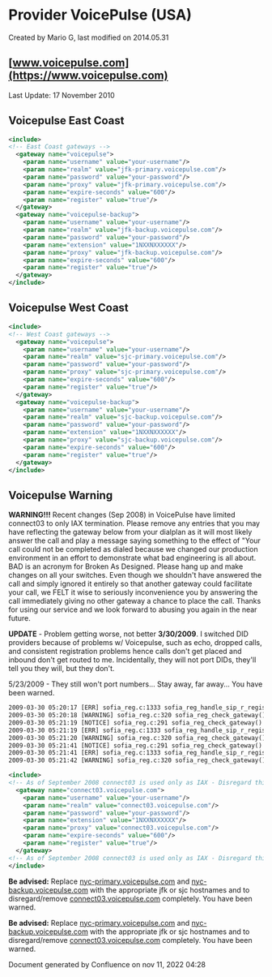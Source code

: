 
# Provider VoicePulse (USA) 

 Created by  Mario G, last modified on 2014.05.31

## [www.voicepulse.com](https://www.voicepulse.com)

Last Update: 17 November 2010

## Voicepulse East Coast

```xml
<include>
<!-- East Coast gateways -->
  <gateway name="voicepulse">
    <param name="username" value="your-username"/>
    <param name="realm" value="jfk-primary.voicepulse.com"/>
    <param name="password" value="your-password"/>
    <param name="proxy" value="jfk-primary.voicepulse.com"/>
    <param name="expire-seconds" value="600"/>
    <param name="register" value="true"/>
  </gateway>
  <gateway name="voicepulse-backup">
    <param name="username" value="your-username"/>
    <param name="realm" value="jfk-backup.voicepulse.com"/>
    <param name="password" value="your-password"/>
    <param name="extension" value="1NXXNXXXXXX"/>
    <param name="proxy" value="jfk-backup.voicepulse.com"/>
    <param name="expire-seconds" value="600"/>
    <param name="register" value="true"/>
  </gateway>
</include>
```

## Voicepulse West Coast

```xml
<include>
<!-- West Coast gateways -->
  <gateway name="voicepulse">
    <param name="username" value="your-username"/>
    <param name="realm" value="sjc-primary.voicepulse.com"/>
    <param name="password" value="your-password"/>
    <param name="proxy" value="sjc-primary.voicepulse.com"/>
    <param name="expire-seconds" value="600"/>
    <param name="register" value="true"/>
  </gateway>
  <gateway name="voicepulse-backup">
    <param name="username" value="your-username"/>
    <param name="realm" value="sjc-backup.voicepulse.com"/>
    <param name="password" value="your-password"/>
    <param name="extension" value="1NXXNXXXXXX"/>
    <param name="proxy" value="sjc-backup.voicepulse.com"/>
    <param name="expire-seconds" value="600"/>
    <param name="register" value="true"/>
  </gateway>
</include>
```

## Voicepulse Warning

**WARNING!!!** Recent changes (Sep 2008) in VoicePulse have limited connect03 to only IAX termination. Please remove any entries that you may have reflecting the gateway below from your dialplan as it will most likely answer the call and play a message saying something to the effect of "Your call could not be completed as dialed because we changed our production environment in an effort to demonstrate what bad engineering is all about. BAD is an acronym for Broken As Designed. Please hang up and make changes on all your switches. Even though we shouldn't have answered the call and simply ignored it entirely so that another gateway could facilitate your call, we FELT it wise to seriously inconvenience you by answering the call immediately giving no other gateway a chance to place the call. Thanks for using our service and we look forward to abusing you again in the near future.

**UPDATE** \- Problem getting worse, not better **3/30/2009**. I switched DID providers because of problems w/ Voicepulse, such as echo, dropped calls, and consistent registration problems hence calls don't get placed and inbound don't get routed to me. Incidentally, they will not port DIDs, they'll tell you they will, but they don't.

5/23/2009 - They still won't port numbers... Stay away, far away... You have been warned.

```xml
2009-03-30 05:20:17 [ERR] sofia_reg.c:1333 sofia_reg_handle_sip_r_register() voicepulse-backupsjc Registration Failed with status DNS Error [503]. failure #1
2009-03-30 05:20:18 [WARNING] sofia_reg.c:320 sofia_reg_check_gateway() voicepulse-backupsjc Failed Registration, setting retry to 60 seconds.
2009-03-30 05:21:19 [NOTICE] sofia_reg.c:291 sofia_reg_check_gateway() Registering voicepulse-backupsjc
2009-03-30 05:21:19 [ERR] sofia_reg.c:1333 sofia_reg_handle_sip_r_register() voicepulse-backupsjc Registration Failed with status DNS Error [503]. failure #2
2009-03-30 05:21:20 [WARNING] sofia_reg.c:320 sofia_reg_check_gateway() voicepulse-backupsjc Failed Registration, setting retry to 90 seconds.
2009-03-30 05:21:41 [NOTICE] sofia_reg.c:291 sofia_reg_check_gateway() Registering voicepulse
2009-03-30 05:21:41 [ERR] sofia_reg.c:1333 sofia_reg_handle_sip_r_register() voicepulse Registration Failed with status DNS Error [503]. failure #1
2009-03-30 05:21:42 [WARNING] sofia_reg.c:320 sofia_reg_check_gateway() voicepulse Failed Registration, setting retry to 60 seconds.
```

```xml
<include>
<!-- As of September 2008 connect03 is used only as IAX - Disregard this below -->
  <gateway name="connect03.voicepulse.com">
    <param name="username" value="your-username"/>
    <param name="realm" value="connect03.voicepulse.com"/>
    <param name="password" value="your-password"/>
    <param name="extension" value="1NXXNXXXXXX"/>
    <param name="proxy" value="connect03.voicepulse.com"/>
    <param name="expire-seconds" value="600"/>
    <param name="register" value="true"/>
  </gateway>
<!-- As of September 2008 connect03 is used only as IAX - Disregard this entry above -->
</include>
```

**Be advised:** Replace [nyc-primary.voicepulse.com](http://nyc-primary.voicepulse.com) and [nyc-backup.voicepulse.com](http://nyc-backup.voicepulse.com) with the appropriate jfk or sjc hostnames and to disregard/remove [connect03.voicepulse.com](http://connect03.voicepulse.com) completely. You have been warned.

**Be advised:** Replace [nyc-primary.voicepulse.com](http://nyc-primary.voicepulse.com) and [nyc-backup.voicepulse.com](http://nyc-backup.voicepulse.com) with the appropriate jfk or sjc hostnames and to disregard/remove [connect03.voicepulse.com](http://connect03.voicepulse.com) completely. You have been warned.

Document generated by Confluence on nov 11, 2022 04:28
